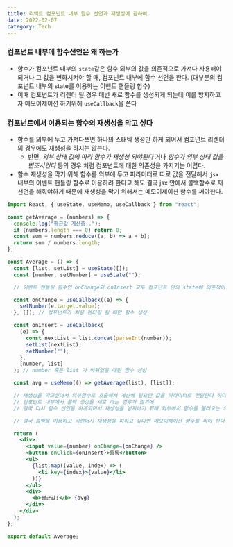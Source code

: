 ```yaml
---
title: 리액트 컴포넌트 내부 함수 선언과 재생성에 관하여
date: 2022-02-07
category: Tech
---
```


### 컴포넌트 내부에 함수선언은 왜 하는가

- 함수가 컴포넌트 내부의 `state`같은 함수 외부의 값을 의존적으로 가져다 사용해야 되거나 그 값을 변화시켜야 할 때, 컴포넌트 내부에 함수 선언을 한다. (대부분의 컴포넌트 내부의 state를 이용하는 이벤트 핸들링 함수)
- 이때 컴포넌트가 리렌더 될 경우 매번 새로 함수를 생성되게 되는데 이를 방지하고자 메모이제이션 하기위해 `useCallback`을 쓴다

### 컴포넌트에서 이용되는 함수의 재생성을 막고 싶다

- 함수를 외부에 두고 가져다쓰면 하나의 스태틱 생성만 하게 되어서 컴포넌트 리렌더의 경우에도 재생성을 하지는 않는다.
  - 반면, _외부 상태 값에 따라 함수가 재생성 되야된다_ 거나 _함수가 외부 상태 값을 변조시킨다_ 등의 경우 처럼 컴포넌트에 대한 의존성을 가지기는 어렵다.
- 함수 재생성을 막기 위해 함수를 외부에 두고 파라미터로 따로 값을 전달해서 `jsx` 내부의 이벤트 핸들링 함수로 이용하려 한다고 해도 결국 jsx 안에서 콜백함수로 재선언을 해줘야하기 때문에 재생성을 막기 위해서는 메모이제이션 함수를 써야한다.

```jsx
import React, { useState, useMemo, useCallback } from "react";

const getAverage = (numbers) => {
  console.log("평균값 계산중..");
  if (numbers.length === 0) return 0;
  const sum = numbers.reduce((a, b) => a + b);
  return sum / numbers.length;
};

const Average = () => {
  const [list, setList] = useState([]);
  const [number, setNumber] = useState("");

  // 이벤트 핸들링 함수인 onChange와 onInsert 모두 컴포넌트 안의 state에 의존적이다

  const onChange = useCallback((e) => {
    setNumber(e.target.value);
  }, []); // 컴포넌트가 처음 렌더링 될 때만 함수 생성

  const onInsert = useCallback(
    (e) => {
      const nextList = list.concat(parseInt(number));
      setList(nextList);
      setNumber("");
    },
    [number, list]
  ); // number 혹은 list 가 바뀌었을 때만 함수 생성

  const avg = useMemo(() => getAverage(list), [list]);

  // 재생성을 막고싶어서 외부함수로 호출해서 계산에 필요한 값을 파라미터로 전달한다 하더라도
  // 컴포넌트 내부에서 콜백 생성을 새로 하는 경우가 많기에
  // 결국 다시 함수 선언을 하게되어서 재생성을 방지하기 위해 외부에서 함수를 불러오는 의미가 없을 수 있다

  // 결국 콜백을 이용하고 리렌더시 재생성을 피하고 싶다면 메모이제이션 함수를 써야 한다

  return (
    <div>
      <input value={number} onChange={onChange} />
      <button onClick={onInsert}>등록</button>
      <ul>
        {list.map((value, index) => (
          <li key={index}>{value}</li>
        ))}
      </ul>
      <div>
        <b>평균값:</b> {avg}
      </div>
    </div>
  );
};

export default Average;
```
